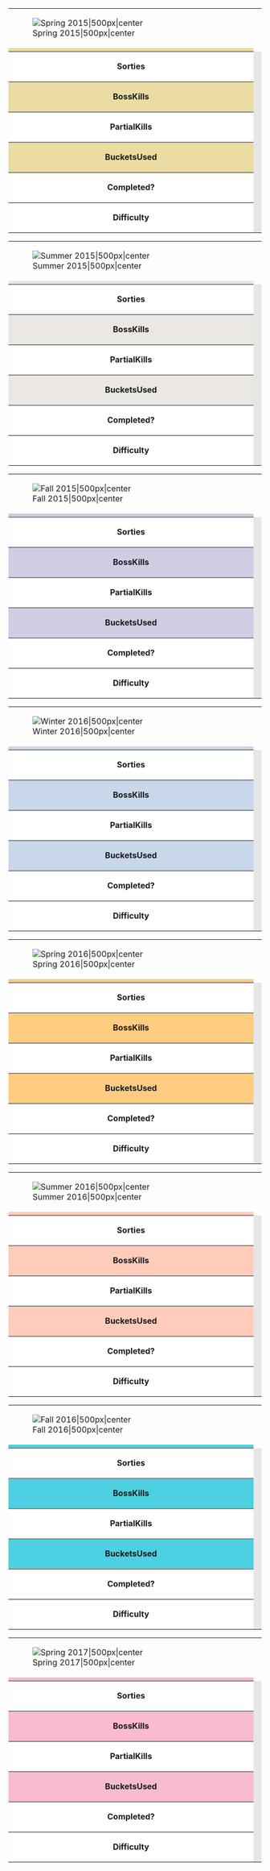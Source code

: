 {| align = "center" style = "width: 450px; margin: 20px; float: left" cellspacing = "0"
| colspan = "13" | [[File:Bn 150428 on.jpg|Spring 2015|500px|center]]
| rowspan = "8" | <div style = "height: 302px; width: 15px; background: #B6B356; border-bottom-right-radius: 10px;"> </div>
|-
| width = "80px" style = "background:#EBDCA1" |
| style = "width: .5%" |
| align = "center" width = "50px" height = "25px" style = "background:#EBDCA1" | '''E-1'''
| style = "width: .5%" |
| align = "center" width = "50px" height = "25px" style = "background:#EBDCA1" | '''E-2'''
| style = "width: .5%" |
| align = "center" width = "50px" height = "25px" style = "background:#EBDCA1" | '''E-3'''
| style = "width: .5%" |
| align = "center" width = "50px" height = "25px" style = "background:#EBDCA1" | '''E-4'''
| style = "width: .5%" |
| align = "center" width = "50px" height = "25px" style = "background:#EBDCA1" | '''E-5'''
| style = "width: .5%" |
| align = "center" width = "50px" height = "25px" style = "background:#EBDCA1" | '''E-6'''
|-
| align = "center" height = "25px" style = "background:#FFFFFF; border-top: 2px solid #808080" | '''Sorties'''
| rowspan = "6" style = "background:#E6E6E6" |
| align = "center" height = "25px" style = "background:#FFFFFF; border-top: 2px solid #808080" | ??
| rowspan = "6" style = "background:#E6E6E6" |
| align = "center" height = "25px" style = "background:#FFFFFF; border-top: 2px solid #808080" | ??
| rowspan = "6" style = "background:#E6E6E6" |
| align = "center" height = "25px" style = "background:#FFFFFF; border-top: 2px solid #808080" | ??
| rowspan = "6" style = "background:#E6E6E6" |
| align = "center" height = "25px" style = "background:#FFFFFF; border-top: 2px solid #808080" | ??
| rowspan = "6" style = "background:#E6E6E6" |
| align = "center" height = "25px" style = "background:#FFFFFF; border-top: 2px solid #808080" | ??
| rowspan = "6" style = "background:#E6E6E6" |
| align = "center" height = "25px" style = "background:#FFFFFF; border-top: 2px solid #808080" | ??
|-
| align = "center" height = "25px" style = "background:#EBDCA1; border-top: 2px solid #808080" |'''BossKills'''
| align = "center" height = "25px" style = "background:#EBDCA1; border-top: 2px solid #808080" |??
| align = "center" height = "25px" style = "background:#EBDCA1; border-top: 2px solid #808080" |??
| align = "center" height = "25px" style = "background:#EBDCA1; border-top: 2px solid #808080" |??
| align = "center" height = "25px" style = "background:#EBDCA1; border-top: 2px solid #808080" |??
| align = "center" height = "25px" style = "background:#EBDCA1; border-top: 2px solid #808080" |??
| align = "center" height = "25px" style = "background:#EBDCA1; border-top: 2px solid #808080" |??
|-
| align = "center" height = "25px" style = "background:#FFFFFF; border-top: 2px solid #808080" |'''PartialKills'''
| align = "center" height = "25px" style = "background:#FFFFFF; border-top: 2px solid #808080" |??
| align = "center" height = "25px" style = "background:#FFFFFF; border-top: 2px solid #808080" |??
| align = "center" height = "25px" style = "background:#FFFFFF; border-top: 2px solid #808080" |??
| align = "center" height = "25px" style = "background:#FFFFFF; border-top: 2px solid #808080" |??
| align = "center" height = "25px" style = "background:#FFFFFF; border-top: 2px solid #808080" |??
| align = "center" height = "25px" style = "background:#FFFFFF; border-top: 2px solid #808080" |??
|-
| align = "center" height = "25px" style = "background:#EBDCA1; border-top: 2px solid #808080" |'''BucketsUsed'''
| align = "center" height = "25px" style = "background:#EBDCA1; border-top: 2px solid #808080" |??
| align = "center" height = "25px" style = "background:#EBDCA1; border-top: 2px solid #808080" |??
| align = "center" height = "25px" style = "background:#EBDCA1; border-top: 2px solid #808080" |??
| align = "center" height = "25px" style = "background:#EBDCA1; border-top: 2px solid #808080" |??
| align = "center" height = "25px" style = "background:#EBDCA1; border-top: 2px solid #808080" |??
| align = "center" height = "25px" style = "background:#EBDCA1; border-top: 2px solid #808080" |??
|-
| align = "center" height = "25px" style = "background:#FFFFFF; border-top: 2px solid #808080" |'''Completed?'''
| align = "center" height = "25px" style = "background:lightgreen; border-top: 2px solid #808080" |'''''YES!'''''
| align = "center" height = "25px" style = "background:lightgreen; border-top: 2px solid #808080" |'''''YES!'''''
| align = "center" height = "25px" style = "background:lightgreen; border-top: 2px solid #808080" |'''''YES!'''''
| align = "center" height = "25px" style = "background:lightgreen; border-top: 2px solid #808080" |'''''YES!'''''
| align = "center" height = "25px" style = "background:#FFFFFF; border-top: 2px solid #808080" |No
| align = "center" height = "25px" style = "background:#FFFFFF; border-top: 2px solid #808080" |No
|-
| align = "center" height = "25px" style = "background:#FFFFFF; border-top: 2px solid #808080" |'''Difficulty'''
| align = "center" height = "25px" style = "background: ; border-top: 2px solid #808080" | [[File:EventMedal-Easy.png|50px]]
| align = "center" height = "25px" style = "background: ; border-top: 2px solid #808080" | [[File:EventMedal-Easy.png|50px]]
| align = "center" height = "25px" style = "background: ; border-top: 2px solid #808080" | [[File:EventMedal-Easy.png|50px]]
| align = "center" height = "25px" style = "background: ; border-top: 2px solid #808080" | [[File:EventMedal-Easy.png|50px]]
|}
{| align = "center" style = "width: 450px; margin: 20px; float: left" cellspacing = "0"
| colspan = "15" | [[File:Summer 15 banner.png|Summer 2015|500px|center]]
| rowspan = "8" | <div style = "height: 302px; width: 15px; background: #8E7B64; border-bottom-right-radius: 10px;"> </div>
|-
| width = "80px" style = "background:#EBE7E2" |
| style = "width: .5%" |
| align = "center" width = "50px" height = "25px" style = "background:#EBE7E2" | '''E-1'''
| style = "width: .5%" |
| align = "center" width = "50px" height = "25px" style = "background:#EBE7E2" | '''E-2'''
| style = "width: .5%" |
| align = "center" width = "50px" height = "25px" style = "background:#EBE7E2" | '''E-3'''
| style = "width: .5%" |
| align = "center" width = "50px" height = "25px" style = "background:#EBE7E2" | '''E-4'''
| style = "width: .5%" |
| align = "center" width = "50px" height = "25px" style = "background:#EBE7E2" | '''E-5'''
| style = "width: .5%" |
| align = "center" width = "50px" height = "25px" style = "background:#EBE7E2" | '''E-6'''
| style = "width: .5%" |
| align = "center" width = "50px" height = "25px" style = "background:#EBE7E2" | '''E-7'''

|-
| align = "center" height = "25px" style = "background:#FFFFFF; border-top: 2px solid #808080" | '''Sorties'''
| rowspan = "6" style = "background:#E6E6E6" |
| align = "center" height = "25px" style = "background:#FFFFFF; border-top: 2px solid #808080" | 7
| rowspan = "6" style = "background:#E6E6E6" |
| align = "center" height = "25px" style = "background:#FFFFFF; border-top: 2px solid #808080" | 5
| rowspan = "6" style = "background:#E6E6E6" |
| align = "center" height = "25px" style = "background:#FFFFFF; border-top: 2px solid #808080" | 9
| rowspan = "6" style = "background:#E6E6E6" |
| align = "center" height = "25px" style = "background:#FFFFFF; border-top: 2px solid #808080" | 20
| rowspan = "6" style = "background:#E6E6E6" |
| align = "center" height = "25px" style = "background:#FFFFFF; border-top: 2px solid #808080" | 6
| rowspan = "6" style = "background:#E6E6E6" |
| align = "center" height = "25px" style = "background:#FFFFFF; border-top: 2px solid #808080" | 25
| rowspan = "6" style = "background:#E6E6E6" |
| align = "center" height = "25px" style = "background:#FFFFFF; border-top: 2px solid #808080" | 3
|-
| align = "center" height = "25px" style = "background:#EBE7E2; border-top: 2px solid #808080" |'''BossKills'''
| align = "center" height = "25px" style = "background:#EBE7E2; border-top: 2px solid #808080" | 5
| align = "center" height = "25px" style = "background:#EBE7E2; border-top: 2px solid #808080" | 4
| align = "center" height = "25px" style = "background:#EBE7E2; border-top: 2px solid #808080" | 4
| align = "center" height = "25px" style = "background:#EBE7E2; border-top: 2px solid #808080" | 3
| align = "center" height = "25px" style = "background:#EBE7E2; border-top: 2px solid #808080" | 6
| align = "center" height = "25px" style = "background:#EBE7E2; border-top: 2px solid #808080" | 5
| align = "center" height = "25px" style = "background:#EBE7E2; border-top: 2px solid #808080" | 0
|-
| align = "center" height = "25px" style = "background:#FFFFFF; border-top: 2px solid #808080" |'''PartialKills'''
| align = "center" height = "25px" style = "background:#FFFFFF; border-top: 2px solid #808080" | 0
| align = "center" height = "25px" style = "background:#FFFFFF; border-top: 2px solid #808080" | 0
| align = "center" height = "25px" style = "background:#FFFFFF; border-top: 2px solid #808080" | 4
| align = "center" height = "25px" style = "background:#FFFFFF; border-top: 2px solid #808080" | 7
| align = "center" height = "25px" style = "background:#FFFFFF; border-top: 2px solid #808080" | 0
| align = "center" height = "25px" style = "background:#FFFFFF; border-top: 2px solid #808080" | 7
| align = "center" height = "25px" style = "background:#FFFFFF; border-top: 2px solid #808080" | 0
|-
| align = "center" height = "25px" style = "background:#EBE7E2; border-top: 2px solid #808080" |'''BucketsUsed'''
| align = "center" height = "25px" style = "background:#EBE7E2; border-top: 2px solid #808080" | ??
| align = "center" height = "25px" style = "background:#EBE7E2; border-top: 2px solid #808080" | ??
| align = "center" height = "25px" style = "background:#EBE7E2; border-top: 2px solid #808080" | ??
| align = "center" height = "25px" style = "background:#EBE7E2; border-top: 2px solid #808080" | ??
| align = "center" height = "25px" style = "background:#EBE7E2; border-top: 2px solid #808080" | ??
| align = "center" height = "25px" style = "background:#EBE7E2; border-top: 2px solid #808080" | ??
| align = "center" height = "25px" style = "background:#EBE7E2; border-top: 2px solid #808080" | ??
|-
| align = "center" height = "25px" style = "background:#FFFFFF; border-top: 2px solid #808080" |'''Completed?'''
| align = "center" height = "25px" style = "background: lightgreen; border-top: 2px solid #808080" | '''''YES!'''''
| align = "center" height = "25px" style = "background: lightgreen; border-top: 2px solid #808080" | '''''YES!'''''
| align = "center" height = "25px" style = "background: lightgreen; border-top: 2px solid #808080" | '''''YES!'''''
| align = "center" height = "25px" style = "background: lightgreen; border-top: 2px solid #808080" | '''''YES!'''''
| align = "center" height = "25px" style = "background: lightgreen; border-top: 2px solid #808080" | '''''YES!'''''
| align = "center" height = "25px" style = "background: lightgreen; border-top: 2px solid #808080" | '''''YES!'''''
| align = "center" height = "25px" style = "background:#FFFFFF; border-top: 2px solid #808080" |No
|-
| align = "center" height = "25px" style = "background:#FFFFFF; border-top: 2px solid #808080" |'''Difficulty'''
| align = "center" height = "25px" style = "background: ; border-top: 2px solid #808080" | [[File:EventMedal-Hard.png|50px]]
| align = "center" height = "25px" style = "background: ; border-top: 2px solid #808080" | [[File:EventMedal-Hard.png|50px]]
| align = "center" height = "25px" style = "background: ; border-top: 2px solid #808080" | [[File:EventMedal-Normal.png|50px]]
| align = "center" height = "25px" style = "background: ; border-top: 2px solid #808080" | [[File:EventMedal-Easy.png|50px]]
| align = "center" height = "25px" style = "background: ; border-top: 2px solid #808080" | [[File:EventMedal-Easy.png|50px]]
| align = "center" height = "25px" style = "background: ; border-top: 2px solid #808080" | [[File:EventMedal-Normal.png|50px]]
|}
{| align = "center" style = "width: 450px; margin: 20px; float: left" cellspacing = "0"
| colspan = "11" | [[File:Fall 15 banner.png|Fall 2015|500px|center]]
| rowspan = "8" | <div style = "height: 302px; width: 15px; background: #4A4784; border-bottom-right-radius: 10px;"> </div>
|-
| width = "80px" style = "background:#cecde4" |
| style = "width: .5%" |
| align = "center" width = "50px" height = "25px" style = "background:#cecde4" | '''E-1'''
| style = "width: .5%" |
| align = "center" width = "50px" height = "25px" style = "background:#cecde4" | '''E-2'''
| style = "width: .5%" |
| align = "center" width = "50px" height = "25px" style = "background:#cecde4" | '''E-3'''
| style = "width: .5%" |
| align = "center" width = "50px" height = "25px" style = "background:#cecde4" | '''E-4'''
| style = "width: .5%" |
| align = "center" width = "50px" height = "25px" style = "background:#cecde4" | '''E-5'''
|-
| align = "center" height = "25px" style = "background:#FFFFFF; border-top: 2px solid #808080" | '''Sorties'''
| rowspan = "6" style = "background:#E6E6E6" |
| align = "center" height = "25px" style = "background:#FFFFFF; border-top: 2px solid #808080" | 5
| rowspan = "6" style = "background:#E6E6E6" |
| align = "center" height = "25px" style = "background:#FFFFFF; border-top: 2px solid #808080" | 15
| rowspan = "6" style = "background:#E6E6E6" |
| align = "center" height = "25px" style = "background:#FFFFFF; border-top: 2px solid #808080" | 13
| rowspan = "6" style = "background:#E6E6E6" |
| align = "center" height = "25px" style = "background:#FFFFFF; border-top: 2px solid #808080" | 14
| rowspan = "6" style = "background:#E6E6E6" |
| align = "center" height = "25px" style = "background:#FFFFFF; border-top: 2px solid #808080" | 34
|-
| align = "center" height = "25px" style = "background:#cecde4; border-top: 2px solid #808080" |'''BossKills'''
| align = "center" height = "25px" style = "background:#cecde4; border-top: 2px solid #808080" | 5
| align = "center" height = "25px" style = "background:#cecde4; border-top: 2px solid #808080" | (3)
| align = "center" height = "25px" style = "background:#cecde4; border-top: 2px solid #808080" | (0)
| align = "center" height = "25px" style = "background:#cecde4; border-top: 2px solid #808080" | 3
| align = "center" height = "25px" style = "background:#cecde4; border-top: 2px solid #808080" | 4(3)
|-
| align = "center" height = "25px" style = "background:#FFFFFF; border-top: 2px solid #808080" |'''PartialKills'''
| align = "center" height = "25px" style = "background:#FFFFFF; border-top: 2px solid #808080" | 0
| align = "center" height = "25px" style = "background:#FFFFFF; border-top: 2px solid #808080" | (5)
| align = "center" height = "25px" style = "background:#FFFFFF; border-top: 2px solid #808080" | (8)
| align = "center" height = "25px" style = "background:#FFFFFF; border-top: 2px solid #808080" | 3
| align = "center" height = "25px" style = "background:#FFFFFF; border-top: 2px solid #808080" | 3(9)
|-
| align = "center" height = "25px" style = "background:#cecde4; border-top: 2px solid #808080" |'''BucketsUsed'''
| align = "center" height = "25px" style = "background:#cecde4; border-top: 2px solid #808080" | 1
| align = "center" height = "25px" style = "background:#cecde4; border-top: 2px solid #808080" | 32
| align = "center" height = "25px" style = "background:#cecde4; border-top: 2px solid #808080" | 74
| align = "center" height = "25px" style = "background:#cecde4; border-top: 2px solid #808080" | 41
| align = "center" height = "25px" style = "background:#cecde4; border-top: 2px solid #808080" | 90
|-
| align = "center" height = "25px" style = "background:#FFFFFF; border-top: 2px solid #808080" |'''Completed?'''
| align = "center" height = "25px" style = "background: lightgreen; border-top: 2px solid #808080" | '''''YES!'''''
| align = "center" height = "25px" style = "background: lightgreen; border-top: 2px solid #808080" | '''''YES!'''''
| align = "center" height = "25px" style = "background: lightgreen; border-top: 2px solid #808080" | '''''YES!'''''
| align = "center" height = "25px" style = "background: lightgreen; border-top: 2px solid #808080" | '''''YES!'''''
| align = "center" height = "25px" style = "background: lightgreen; border-top: 2px solid #808080" | '''''YES!'''''
|-
| align = "center" height = "25px" style = "background:#FFFFFF; border-top: 2px solid #808080" |'''Difficulty'''
| align = "center" height = "25px" style = "background: ; border-top: 2px solid #808080" | [[File:EventMedal-Hard.png|50px]]
| align = "center" height = "25px" style = "background: ; border-top: 2px solid #808080" | [[File:EventMedal-Hard.png|50px]]
| align = "center" height = "25px" style = "background: ; border-top: 2px solid #808080" | [[File:EventMedal-Hard.png|50px]]
| align = "center" height = "25px" style = "background: ; border-top: 2px solid #808080" | [[File:EventMedal-Hard.png|50px]]
| align = "center" height = "25px" style = "background: ; border-top: 2px solid #808080" | [[File:EventMedal-Hard.png|50px]]
|}
{| align = "center" style = "width: 450px; margin: 20px; float: left" cellspacing = "0"
| colspan = "7" | [[File:Winter 16 banner.gif|Winter 2016|500px|center]]
| rowspan = "8" | <div style = "height: 302px; width: 15px; background: #284968; border-bottom-right-radius: 10px;"> </div>
|-
| width = "80px" style = "background:#c8d7ea" |
| style = "width: .5%" |
| align = "center" width = "50px" height = "25px" style = "background:#c8d7ea" | '''E-1'''
| style = "width: .5%" |
| align = "center" width = "50px" height = "25px" style = "background:#c8d7ea" | '''E-2'''
| style = "width: .5%" |
| align = "center" width = "50px" height = "25px" style = "background:#c8d7ea" | '''E-3'''
|-
| align = "center" height = "25px" style = "background:#FFFFFF; border-top: 2px solid #808080" | '''Sorties'''
| rowspan = "6" style = "background:#E6E6E6" |
| align = "center" height = "25px" style = "background:#FFFFFF; border-top: 2px solid #808080" | 10
| rowspan = "6" style = "background:#E6E6E6" |
| align = "center" height = "25px" style = "background:#FFFFFF; border-top: 2px solid #808080" | 15
| rowspan = "6" style = "background:#E6E6E6" |
| align = "center" height = "25px" style = "background:#FFFFFF; border-top: 2px solid #808080" | 57
|-
| align = "center" height = "25px" style = "background:#c8d7ea; border-top: 2px solid #808080" |'''BossKills'''
| align = "center" height = "25px" style = "background:#c8d7ea; border-top: 2px solid #808080" | 3
| align = "center" height = "25px" style = "background:#c8d7ea; border-top: 2px solid #808080" | 4
| align = "center" height = "25px" style = "background:#c8d7ea; border-top: 2px solid #808080" | 2
|-
| align = "center" height = "25px" style = "background:#FFFFFF; border-top: 2px solid #808080" |'''PartialKills'''
| align = "center" height = "25px" style = "background:#FFFFFF; border-top: 2px solid #808080" | 7
| align = "center" height = "25px" style = "background:#FFFFFF; border-top: 2px solid #808080" | 5
| align = "center" height = "25px" style = "background:#FFFFFF; border-top: 2px solid #808080" | 27
|-
| align = "center" height = "25px" style = "background:#c8d7ea; border-top: 2px solid #808080" |'''BucketsUsed'''
| align = "center" height = "25px" style = "background:#c8d7ea; border-top: 2px solid #808080" | 18
| align = "center" height = "25px" style = "background:#c8d7ea; border-top: 2px solid #808080" | 45
| align = "center" height = "25px" style = "background:#c8d7ea; border-top: 2px solid #808080" | 345
|-
| align = "center" height = "25px" style = "background:#FFFFFF; border-top: 2px solid #808080" |'''Completed?'''
| align = "center" height = "25px" style = "background: lightgreen; border-top: 2px solid #808080" | '''''YES!'''''
| align = "center" height = "25px" style = "background: lightgreen; border-top: 2px solid #808080" | '''''YES!'''''
| align = "center" height = "25px" style = "background: lightgreen; border-top: 2px solid #808080" | '''''YES!'''''
|-
| align = "center" height = "25px" style = "background:#FFFFFF; border-top: 2px solid #808080" |'''Difficulty'''
| align = "center" height = "25px" style = "background: ; border-top: 2px solid #808080" | [[File:EventMedal-Hard.png|50px]]
| align = "center" height = "25px" style = "background: ; border-top: 2px solid #808080" | [[File:EventMedal-Hard.png|50px]]
| align = "center" height = "25px" style = "background: ; border-top: 2px solid #808080" | [[File:EventMedal-Hard.png|50px]]
|}
{| align = "center" style = "width: 450px; margin: 20px; float: left" cellspacing = "0"
| colspan = "15" | [[File:Spring_16_banner.gif|Spring 2016|500px|center]]
| rowspan = "8" | <div style = "height: 302px; width: 15px; background: #CB9955; border-bottom-right-radius: 10px;"> </div>
|-
| width = "80px" style = "background:#FFCC80" |
| style = "width: .5%" |
| align = "center" width = "50px" height = "25px" style = "background:#FFCC80" | '''E-1'''
| style = "width: .5%" |
| align = "center" width = "50px" height = "25px" style = "background:#FFCC80" | '''E-2'''
| style = "width: .5%" |
| align = "center" width = "50px" height = "25px" style = "background:#FFCC80" | '''E-3'''
| style = "width: .5%" |
| align = "center" width = "50px" height = "25px" style = "background:#FFCC80" | '''E-4'''
| style = "width: .5%" |
| align = "center" width = "50px" height = "25px" style = "background:#FFCC80" | '''E-5'''
| style = "width: .5%" |
| align = "center" width = "50px" height = "25px" style = "background:#FFCC80" | '''E-6'''
| style = "width: .5%" |
| align = "center" width = "50px" height = "25px" style = "background:#FFCC80" | '''E-7'''
|-
| align = "center" height = "25px" style = "background:#FFFFFF; border-top: 2px solid #808080" | '''Sorties'''
| rowspan = "6" style = "background:#E6E6E6" |
| align = "center" height = "25px" style = "background:#FFFFFF; border-top: 2px solid #808080" | 7
| rowspan = "6" style = "background:#E6E6E6" |
| align = "center" height = "25px" style = "background:#FFFFFF; border-top: 2px solid #808080" | 14
| rowspan = "6" style = "background:#E6E6E6" |
| align = "center" height = "25px" style = "background:#FFFFFF; border-top: 2px solid #808080" | 6
| rowspan = "6" style = "background:#E6E6E6" |
| align = "center" height = "25px" style = "background:#FFFFFF; border-top: 2px solid #808080" | 6
| rowspan = "6" style = "background:#E6E6E6" |
| align = "center" height = "25px" style = "background:#FFFFFF; border-top: 2px solid #808080" | 26
| rowspan = "6" style = "background:#E6E6E6" |
| align = "center" height = "25px" style = "background:#FFFFFF; border-top: 2px solid #808080" | 19
| rowspan = "6" style = "background:#E6E6E6" |
| align = "center" height = "25px" style = "background:#FFFFFF; border-top: 2px solid #808080" | 8
|-
| align = "center" height = "25px" style = "background:#FFCC80; border-top: 2px solid #808080" |'''BossKills'''
| align = "center" height = "25px" style = "background:#FFCC80; border-top: 2px solid #808080" | 5
| align = "center" height = "25px" style = "background:#FFCC80; border-top: 2px solid #808080" | 4
| align = "center" height = "25px" style = "background:#FFCC80; border-top: 2px solid #808080" | 4
| align = "center" height = "25px" style = "background:#FFCC80; border-top: 2px solid #808080" | 6
| align = "center" height = "25px" style = "background:#FFCC80; border-top: 2px solid #808080" | 4
| align = "center" height = "25px" style = "background:#FFCC80; border-top: 2px solid #808080" | 4
| align = "center" height = "25px" style = "background:#FFCC80; border-top: 2px solid #808080" | 6
|-
| align = "center" height = "25px" style = "background:#FFFFFF; border-top: 2px solid #808080" |'''PartialKills'''
| align = "center" height = "25px" style = "background:#FFFFFF; border-top: 2px solid #808080" | 0
| align = "center" height = "25px" style = "background:#FFFFFF; border-top: 2px solid #808080" | 5
| align = "center" height = "25px" style = "background:#FFFFFF; border-top: 2px solid #808080" | 2
| align = "center" height = "25px" style = "background:#FFFFFF; border-top: 2px solid #808080" | 0
| align = "center" height = "25px" style = "background:#FFFFFF; border-top: 2px solid #808080" | 8
| align = "center" height = "25px" style = "background:#FFFFFF; border-top: 2px solid #808080" | 14
| align = "center" height = "25px" style = "background:#FFFFFF; border-top: 2px solid #808080" | 2
|-
| align = "center" height = "25px" style = "background:#FFCC80; border-top: 2px solid #808080" |'''BucketsUsed'''
| align = "center" height = "25px" style = "background:#FFCC80; border-top: 2px solid #808080" | 30
| align = "center" height = "25px" style = "background:#FFCC80; border-top: 2px solid #808080" | 45
| align = "center" height = "25px" style = "background:#FFCC80; border-top: 2px solid #808080" | 20
| align = "center" height = "25px" style = "background:#FFCC80; border-top: 2px solid #808080" | 27
| align = "center" height = "25px" style = "background:#FFCC80; border-top: 2px solid #808080" | 75
| align = "center" height = "25px" style = "background:#FFCC80; border-top: 2px solid #808080" | 112
| align = "center" height = "25px" style = "background:#FFCC80; border-top: 2px solid #808080" | 28
|-
| align = "center" height = "25px" style = "background:#FFFFFF; border-top: 2px solid #808080" |'''Completed?'''
| align = "center" height = "25px" style = "background: lightgreen; border-top: 2px solid #808080" | '''''YES!'''''
| align = "center" height = "25px" style = "background: lightgreen; border-top: 2px solid #808080" | '''''YES!'''''
| align = "center" height = "25px" style = "background: lightgreen; border-top: 2px solid #808080" | '''''YES!'''''
| align = "center" height = "25px" style = "background: lightgreen; border-top: 2px solid #808080" | '''''YES!'''''
| align = "center" height = "25px" style = "background: lightgreen; border-top: 2px solid #808080" | '''''YES!'''''
| align = "center" height = "25px" style = "background: lightgreen; border-top: 2px solid #808080" | '''''YES!'''''
| align = "center" height = "25px" style = "background: lightgreen; border-top: 2px solid #808080" | '''''YES!'''''
|-
| align = "center" height = "25px" style = "background:#FFFFFF; border-top: 2px solid #808080" |'''Difficulty'''
| align = "center" height = "25px" style = "background: ; border-top: 2px solid #808080" | [[File:EventMedal-Hard.png|50px]]
| align = "center" height = "25px" style = "background: ; border-top: 2px solid #808080" | [[File:EventMedal-Hard.png|50px]]
| align = "center" height = "25px" style = "background: ; border-top: 2px solid #808080" | [[File:EventMedal-Hard.png|50px]]
| align = "center" height = "25px" style = "background: ; border-top: 2px solid #808080" | [[File:EventMedal-Hard.png|50px]]
| align = "center" height = "25px" style = "background: ; border-top: 2px solid #808080" | [[File:EventMedal-Hard.png|50px]]
| align = "center" height = "25px" style = "background: ; border-top: 2px solid #808080" | [[File:EventMedal-Hard.png|50px]]
| align = "center" height = "25px" style = "background: ; border-top: 2px solid #808080" | [[File:EventMedal-Easy.png|50px]]
|}
{| align = "center" style = "width: 450px; margin: 20px; float: left" cellspacing = "0"
| colspan = "9" | [[File:Summer_16_Banner.gif|Summer 2016|500px|center]]
| rowspan = "8" | <div style = "height: 302px; width: 15px; background: #FF8A65; border-bottom-right-radius: 10px;"> </div>
|-
| width = "80px" style = "background:#FFCCBC" |
| style = "width: .5%" |
| align = "center" width = "50px" height = "25px" style = "background:#FFCCBC" | '''E-1'''
| style = "width: .5%" |
| align = "center" width = "50px" height = "25px" style = "background:#FFCCBC" | '''E-2'''
| style = "width: .5%" |
| align = "center" width = "50px" height = "25px" style = "background:#FFCCBC" | '''E-3'''
| style = "width: .5%" |
| align = "center" width = "50px" height = "25px" style = "background:#FFCCBC" | '''E-4'''
|-
| align = "center" height = "25px" style = "background:#FFFFFF; border-top: 2px solid #808080" | '''Sorties'''
| rowspan = "6" style = "background:#E6E6E6" |
| align = "center" height = "25px" style = "background:#FFFFFF; border-top: 2px solid #808080" | 7
| rowspan = "6" style = "background:#E6E6E6" |
| align = "center" height = "25px" style = "background:#FFFFFF; border-top: 2px solid #808080" | 7
| rowspan = "6" style = "background:#E6E6E6" |
| align = "center" height = "25px" style = "background:#FFFFFF; border-top: 2px solid #808080" | 27
| rowspan = "6" style = "background:#E6E6E6" |
| align = "center" height = "25px" style = "background:#FFFFFF; border-top: 2px solid #808080" | 9 + 22*
|-
| align = "center" height = "25px" style = "background:#FFCCBC; border-top: 2px solid #808080" |'''BossKills'''
| align = "center" height = "25px" style = "background:#FFCCBC; border-top: 2px solid #808080" | 3
| align = "center" height = "25px" style = "background:#FFCCBC; border-top: 2px solid #808080" | 2
| align = "center" height = "25px" style = "background:#FFCCBC; border-top: 2px solid #808080" | 3
| align = "center" height = "25px" style = "background:#FFCCBC; border-top: 2px solid #808080" | 7
|-
| align = "center" height = "25px" style = "background:#FFFFFF; border-top: 2px solid #808080" |'''PartialKills'''
| align = "center" height = "25px" style = "background:#FFFFFF; border-top: 2px solid #808080" | 4
| align = "center" height = "25px" style = "background:#FFFFFF; border-top: 2px solid #808080" | 4
| align = "center" height = "25px" style = "background:#FFFFFF; border-top: 2px solid #808080" | 5
| align = "center" height = "25px" style = "background:#FFFFFF; border-top: 2px solid #808080" | 0
|-
| align = "center" height = "25px" style = "background:#FFCCBC; border-top: 2px solid #808080" |'''BucketsUsed'''
| align = "center" height = "25px" style = "background:#FFCCBC; border-top: 2px solid #808080" | 8
| align = "center" height = "25px" style = "background:#FFCCBC; border-top: 2px solid #808080" | 12
| align = "center" height = "25px" style = "background:#FFCCBC; border-top: 2px solid #808080" | 91
| align = "center" height = "25px" style = "background:#FFCCBC; border-top: 2px solid #808080" | 158
|-
| align = "center" height = "25px" style = "background:#FFFFFF; border-top: 2px solid #808080" |'''Completed?'''
| align = "center" height = "25px" style = "background: lightgreen; border-top: 2px solid #808080" | '''''YES!'''''
| align = "center" height = "25px" style = "background: lightgreen; border-top: 2px solid #808080" | '''''YES!'''''
| align = "center" height = "25px" style = "background: lightgreen; border-top: 2px solid #808080" | '''''YES!'''''
| align = "center" height = "25px" style = "background: lightgreen; border-top: 2px solid #808080" | '''''YES!'''''
|-
| align = "center" height = "25px" style = "background:#FFFFFF; border-top: 2px solid #808080" |'''Difficulty'''
| align = "center" height = "25px" style = "background: ; border-top: 2px solid #808080" | [[File:EventMedal-Hard.png|50px]]
| align = "center" height = "25px" style = "background: ; border-top: 2px solid #808080" | [[File:EventMedal-Hard.png|50px]]
| align = "center" height = "25px" style = "background: ; border-top: 2px solid #808080" | [[File:EventMedal-Hard.png|50px]]
| align = "center" height = "25px" style = "background: ; border-top: 2px solid #808080" | [[File:EventMedal-Normal.png|50px]]
|}
{| align = "center" style = "width: 450px; margin: 20px; float: left" cellspacing = "0"
| colspan = "13" | [[File:Fall_16_Banner.gif|Fall 2016|500px|center]]
| rowspan = "8" | <div style = "height: 302px; width: 15px; background: #5C6BC0; border-bottom-right-radius: 10px;"> </div>
|-
| width = "80px" style = "background:#4DD0E1" |
| style = "width: .5%" |
| align = "center" width = "50px" height = "25px" style = "background:#4DD0E1" | '''E-1'''
| style = "width: .5%" |
| align = "center" width = "50px" height = "25px" style = "background:#4DD0E1" | '''E-2'''
| style = "width: .5%" |
| align = "center" width = "50px" height = "25px" style = "background:#4DD0E1" | '''E-3'''
| style = "width: .5%" |
| align = "center" width = "50px" height = "25px" style = "background:#4DD0E1" | '''E-4 TP'''
| style = "width: .5%" |
| align = "center" width = "50px" height = "25px" style = "background:#4DD0E1" | '''E-4 HP'''
| style = "width: .5%" |
| align = "center" width = "50px" height = "25px" style = "background:#4DD0E1" | '''E-5'''
|-
| align = "center" height = "25px" style = "background:#FFFFFF; border-top: 2px solid #808080" | '''Sorties'''
| rowspan = "6" style = "background:#E6E6E6" |
| align = "center" height = "25px" style = "background:#FFFFFF; border-top: 2px solid #808080" | 12
| rowspan = "6" style = "background:#E6E6E6" |
| align = "center" height = "25px" style = "background:#FFFFFF; border-top: 2px solid #808080" | 9
| rowspan = "6" style = "background:#E6E6E6" |
| align = "center" height = "25px" style = "background:#FFFFFF; border-top: 2px solid #808080" | 13
| rowspan = "6" style = "background:#E6E6E6" |
| align = "center" height = "25px" style = "background:#FFFFFF; border-top: 2px solid #808080" | 14
| rowspan = "6" style = "background:#E6E6E6" |
| align = "center" height = "25px" style = "background:#FFFFFF; border-top: 2px solid #808080" | 43
| rowspan = "6" style = "background:#E6E6E6" |
| align = "center" height = "25px" style = "background:#FFFFFF; border-top: 2px solid #808080" | 9
|-
| align = "center" height = "25px" style = "background:#4DD0E1; border-top: 2px solid #808080" |'''BossKills'''
| align = "center" height = "25px" style = "background:#4DD0E1; border-top: 2px solid #808080" |0
| align = "center" height = "25px" style = "background:#4DD0E1; border-top: 2px solid #808080" |5
| align = "center" height = "25px" style = "background:#4DD0E1; border-top: 2px solid #808080" |5
| align = "center" height = "25px" style = "background:#4DD0E1; border-top: 2px solid #808080" |0
| align = "center" height = "25px" style = "background:#4DD0E1; border-top: 2px solid #808080" |3
| align = "center" height = "25px" style = "background:#4DD0E1; border-top: 2px solid #808080" |4
|-
| align = "center" height = "25px" style = "background:#FFFFFF; border-top: 2px solid #808080" |'''PartialKills'''
| align = "center" height = "25px" style = "background:#FFFFFF; border-top: 2px solid #808080" |9
| align = "center" height = "25px" style = "background:#FFFFFF; border-top: 2px solid #808080" |0
| align = "center" height = "25px" style = "background:#FFFFFF; border-top: 2px solid #808080" |6
| align = "center" height = "25px" style = "background:#FFFFFF; border-top: 2px solid #808080" |7
| align = "center" height = "25px" style = "background:#FFFFFF; border-top: 2px solid #808080" |4
| align = "center" height = "25px" style = "background:#FFFFFF; border-top: 2px solid #808080" |4
|-
| align = "center" height = "25px" style = "background:#4DD0E1; border-top: 2px solid #808080" |'''BucketsUsed'''
| align = "center" height = "25px" style = "background:#4DD0E1; border-top: 2px solid #808080" |25
| align = "center" height = "25px" style = "background:#4DD0E1; border-top: 2px solid #808080" |22
| align = "center" height = "25px" style = "background:#4DD0E1; border-top: 2px solid #808080" |47
| align = "center" height = "25px" style = "background:#4DD0E1; border-top: 2px solid #808080" |42
| align = "center" height = "25px" style = "background:#4DD0E1; border-top: 2px solid #808080" |79
| align = "center" height = "25px" style = "background:#4DD0E1; border-top: 2px solid #808080" |63
|-
| align = "center" height = "25px" style = "background:#FFFFFF; border-top: 2px solid #808080" |'''Completed?'''
| align = "center" height = "25px" style = "background:lightgreen; border-top: 2px solid #808080" |'''''YES!'''''
| align = "center" height = "25px" style = "background:lightgreen; border-top: 2px solid #808080" |'''''YES!'''''
| align = "center" height = "25px" style = "background:lightgreen; border-top: 2px solid #808080" |'''''YES!'''''
| align = "center" height = "25px" style = "background:lightgreen; border-top: 2px solid #808080" |'''''YES!'''''
| align = "center" height = "25px" style = "background:lightgreen; border-top: 2px solid #808080" |'''''YES!'''''
| align = "center" height = "25px" style = "background:lightgreen; border-top: 2px solid #808080" |'''''YES!'''''
|-
| align = "center" height = "25px" style = "background:#FFFFFF; border-top: 2px solid #808080" |'''Difficulty'''
| align = "center" height = "25px" style = "background: ; border-top: 2px solid #808080" | [[File:EventMedal-Hard.png|50px]]
| align = "center" height = "25px" style = "background: ; border-top: 2px solid #808080" | [[File:EventMedal-Hard.png|50px]]
| align = "center" height = "25px" style = "background: ; border-top: 2px solid #808080" | [[File:EventMedal-Hard.png|50px]]
| align = "center" height = "25px" style = "background: ; border-top: 2px solid #808080" | [[File:EventMedal-Hard.png|50px]]
| align = "center" height = "25px" style = "background: ; border-top: 2px solid #808080" | [[File:EventMedal-Hard.png|50px]]
| align = "center" height = "25px" style = "background: ; border-top: 2px solid #808080" | [[File:EventMedal-Hard.png|50px]]
|}
{| align = "center" style = "width: 450px; margin: 20px; float: left" cellspacing = "0"
| colspan = "15" | [[File:Spring_2017_Event_Banner.gif|Spring 2017|500px|center]]
| rowspan = "8" | <div style = "height: 302px; width: 15px; background: #5E35B1; border-bottom-right-radius: 10px;"> </div>
|-
| width = "80px" style = "background:#F8BBD0" |
| style = "width: .5%" |
| align = "center" width = "50px" height = "25px" style = "background:#F8BBD0" | '''E-1'''
| style = "width: .5%" |
| align = "center" width = "50px" height = "25px" style = "background:#F8BBD0" | '''E-2 TP'''
| style = "width: .5%" |
| align = "center" width = "50px" height = "25px" style = "background:#F8BBD0" | '''E-2 HP'''
| style = "width: .5%" |
| align = "center" width = "50px" height = "25px" style = "background:#F8BBD0" | '''E-3 TP'''
| style = "width: .5%" |
| align = "center" width = "50px" height = "25px" style = "background:#F8BBD0" | '''E-3 HP'''
| style = "width: .5%" |
| align = "center" width = "50px" height = "25px" style = "background:#F8BBD0" | '''E-4'''
| style = "width: .5%" |
| align = "center" width = "50px" height = "25px" style = "background:#F8BBD0" | '''E-5'''
|-
| align = "center" height = "25px" style = "background:#FFFFFF; border-top: 2px solid #808080" | '''Sorties'''
| rowspan = "6" style = "background:#E6E6E6" |
| align = "center" height = "25px" style = "background:#FFFFFF; border-top: 2px solid #808080" | 5
| rowspan = "6" style = "background:#E6E6E6" |
| align = "center" height = "25px" style = "background:#FFFFFF; border-top: 2px solid #808080" | 12
| rowspan = "6" style = "background:#E6E6E6" |
| align = "center" height = "25px" style = "background:#FFFFFF; border-top: 2px solid #808080" | 5
| rowspan = "6" style = "background:#E6E6E6" |
| align = "center" height = "25px" style = "background:#FFFFFF; border-top: 2px solid #808080" | 9
| rowspan = "6" style = "background:#E6E6E6" |
| align = "center" height = "25px" style = "background:#FFFFFF; border-top: 2px solid #808080" | 4
| rowspan = "6" style = "background:#E6E6E6" |
| align = "center" height = "25px" style = "background:#FFFFFF; border-top: 2px solid #808080" | 11
| rowspan = "6" style = "background:#E6E6E6" |
| align = "center" height = "25px" style = "background:#FFFFFF; border-top: 2px solid #808080" | 24
|-
| align = "center" height = "25px" style = "background:#F8BBD0; border-top: 2px solid #808080" |'''BossKills'''
| align = "center" height = "25px" style = "background:#F8BBD0; border-top: 2px solid #808080" | 2
| align = "center" height = "25px" style = "background:#F8BBD0; border-top: 2px solid #808080" | 2
| align = "center" height = "25px" style = "background:#F8BBD0; border-top: 2px solid #808080" | 2
| align = "center" height = "25px" style = "background:#F8BBD0; border-top: 2px solid #808080" | 3
| align = "center" height = "25px" style = "background:#F8BBD0; border-top: 2px solid #808080" | 4
| align = "center" height = "25px" style = "background:#F8BBD0; border-top: 2px solid #808080" | 3
| align = "center" height = "25px" style = "background:#F8BBD0; border-top: 2px solid #808080" | 6
|-
| align = "center" height = "25px" style = "background:#FFFFFF; border-top: 2px solid #808080" |'''PartialKills'''
| align = "center" height = "25px" style = "background:#FFFFFF; border-top: 2px solid #808080" | 2
| align = "center" height = "25px" style = "background:#FFFFFF; border-top: 2px solid #808080" | 10
| align = "center" height = "25px" style = "background:#FFFFFF; border-top: 2px solid #808080" | 2
| align = "center" height = "25px" style = "background:#FFFFFF; border-top: 2px solid #808080" | 3
| align = "center" height = "25px" style = "background:#FFFFFF; border-top: 2px solid #808080" | 0
| align = "center" height = "25px" style = "background:#FFFFFF; border-top: 2px solid #808080" | 7
| align = "center" height = "25px" style = "background:#FFFFFF; border-top: 2px solid #808080" | 10
|-
| align = "center" height = "25px" style = "background:#F8BBD0; border-top: 2px solid #808080" |'''BucketsUsed'''
| align = "center" height = "25px" style = "background:#F8BBD0; border-top: 2px solid #808080" | 6
| align = "center" height = "25px" style = "background:#F8BBD0; border-top: 2px solid #808080" | 35
| align = "center" height = "25px" style = "background:#F8BBD0; border-top: 2px solid #808080" | 11
| align = "center" height = "25px" style = "background:#F8BBD0; border-top: 2px solid #808080" | 21
| align = "center" height = "25px" style = "background:#F8BBD0; border-top: 2px solid #808080" | 1
| align = "center" height = "25px" style = "background:#F8BBD0; border-top: 2px solid #808080" | 27
| align = "center" height = "25px" style = "background:#F8BBD0; border-top: 2px solid #808080" | 99
|-
| align = "center" height = "25px" style = "background:#FFFFFF; border-top: 2px solid #808080" |'''Completed?'''
| align = "center" height = "25px" style = "background: lightgreen; border-top: 2px solid #808080" | '''''YES!'''''
| align = "center" height = "25px" style = "background: lightgreen; border-top: 2px solid #808080" | '''''YES!'''''
| align = "center" height = "25px" style = "background: lightgreen; border-top: 2px solid #808080" | '''''YES!'''''
| align = "center" height = "25px" style = "background: lightgreen; border-top: 2px solid #808080" | '''''YES!'''''
| align = "center" height = "25px" style = "background: lightgreen; border-top: 2px solid #808080" | '''''YES!'''''
| align = "center" height = "25px" style = "background: lightgreen; border-top: 2px solid #808080" | '''''YES!'''''
| align = "center" height = "25px" style = "background: lightgreen; border-top: 2px solid #808080" | '''''YES!'''''
|-
| align = "center" height = "25px" style = "background:#FFFFFF; border-top: 2px solid #808080" |'''Difficulty'''
| align = "center" height = "25px" style = "background: ; border-top: 2px solid #808080" | [[File:EventMedal-Hard.png|50px]]
| align = "center" height = "25px" style = "background: ; border-top: 2px solid #808080" | [[File:EventMedal-Hard.png|50px]]
| align = "center" height = "25px" style = "background: ; border-top: 2px solid #808080" | [[File:EventMedal-Hard.png|50px]]
| align = "center" height = "25px" style = "background: ; border-top: 2px solid #808080" | [[File:EventMedal-Hard.png|50px]]
| align = "center" height = "25px" style = "background: ; border-top: 2px solid #808080" | [[File:EventMedal-Hard.png|50px]]
| align = "center" height = "25px" style = "background: ; border-top: 2px solid #808080" | [[File:EventMedal-Hard.png|50px]]
| align = "center" height = "25px" style = "background: ; border-top: 2px solid #808080" | [[File:EventMedal-Hard.png|50px]]
|}